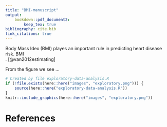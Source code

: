 ```yaml
---
title: "BMI-manuscript"
output: 
    bookdown::pdf_document2:  
        keep_tex: true
bibliography: cite.bib
link_citations: true
---
```

\section{introduction}
Body Mass Idex (BMI) playes an important rule in predicting heart disease risk. BMI     
 .
[@van2012estimating]
\section{methode}
From the figure we see ...

```r
# Created by file exploratory-data-analysis.R
if (!file.exists(here::here("images", "exploratory.png"))) {
    source(here::here("exploratory-data-analysis.R"))
}
knitr::include_graphics(here::here("images", "exploratory.png"))
```
# References